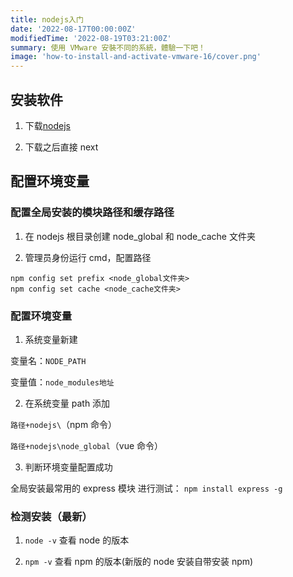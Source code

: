 ```yaml
---
title: nodejs入门
date: '2022-08-17T00:00:00Z'
modifiedTime: '2022-08-19T03:21:00Z'
summary: 使用 VMware 安裝不同的系統，體驗一下吧！
image: 'how-to-install-and-activate-vmware-16/cover.png'
---
```


## 安装软件

1. 下载[nodejs](https://nodejs.org/en/)

2. 下载之后直接 next

## 配置环境变量

### 配置全局安装的模块路径和缓存路径

1. 在 nodejs 根目录创建 node_global 和 node_cache 文件夹

2. 管理员身份运行 cmd，配置路径

```
npm config set prefix <node_global文件夹>
npm config set cache <node_cache文件夹>
```

### 配置环境变量

1. 系统变量新建

变量名：`NODE_PATH`

变量值：`node_modules地址`

2. 在系统变量 path 添加

`路径+nodejs\`（npm 命令）

`路径+nodejs\node_global`（vue 命令）

3. 判断环境变量配置成功

全局安装最常用的 express 模块 进行测试： `npm install express -g`

### 检测安装（最新）

1. `node -v` 查看 node 的版本

2. `npm -v` 查看 npm 的版本(新版的 node 安装自带安装 npm)
